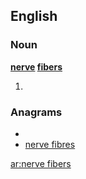 ==English==

===Noun===
'''[[nerve]] [[fibers]]'''

#{{plural of|nerve fiber}}

===Anagrams===
* {{alphagram|beeefinrrsv}}
* [[nerve fibres#English|nerve fibres]]

[[ar:nerve fibers]]